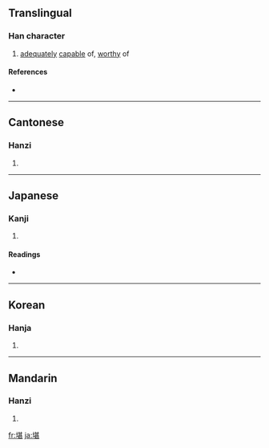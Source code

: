 ==Translingual==

===Han character===
{{Han char|rn=32|rad=土|as=09|sn=12|four=4411<sub>1</sub>|canj=土廿一女 (GTMV)}}

# [[adequate|adequately]] [[capable]] of, [[worthy]] of

====References====
* {{Han ref|kx=0233.270|dkj=05266|dj=0471.040|hdz=10460.010|uh=582A|ud=22570|bh=B3F4|bd=46068}}

----

==Cantonese==

===Hanzi===
{{yue-hanzi|jyut=|y=ham1}}

# {{defn|Cantonese}}

----

==Japanese==

===Kanji===
{{ja-kanji|grade=c|rs=土09}}

# {{defn|Japanese}}

====Readings====
* {{ja-readings|on=[[かん]] (kan), [[たん]] (tan)|kun=[[たえる]] (taeru)}}

----

==Korean==

===Hanja===
{{ko-hanja|hangeul=감|rv=gam|mr=kam}}

# {{defn|Korean}}

----

==Mandarin==

===Hanzi===
{{cmn-hanzi|pin=[[kān]] ([[kan1]])|wg=k'an<sup>1</sup>}}

# {{defn|Mandarin}}

[[fr:堪]]
[[ja:堪]]